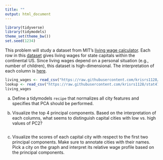 ```yaml
---
title: ""
output: html_document
---
```


```r
library(tidyverse)
library(tidymodels)
theme_set(theme_bw())
set.seed(1234)
```
    
This problem will study a dataset from MIT's [living wage
calculator](https://livingwage.mit.edu/). Each row in this
[dataset](https://raw.githubusercontent.com/krisrs1128/stat479_s22/main/_slides/week10/exercises/living_wages.csv)
gives living wages for state capitals within the continental US. Since living
wages depend on a personal situation (e.g., number of children), this dataset is
high-dimensional. The interpretation of each column is 
[here](https://raw.githubusercontent.com/krisrs1128/stat479_s22/main/_slides/week10/exercises/living_wages_lookup.csv).


```r
living_wages <- read_csv("https://raw.githubusercontent.com/krisrs1128/stat479_s22/main/_slides/week10/exercises/living_wages.csv")
lookup <- read_csv("https://raw.githubusercontent.com/krisrs1128/stat479_s22/main/_slides/week10/exercises/living_wages_lookup.csv")
living_wages
```

a. Define a tidymodels `recipe` that normalizes all city features and
specifies that PCA should be performed.

b. Visualize the top 4 principal components. Based on the interpretation of each
columns, what seems to distinguish capital cities with low vs. high values of
PC2?

```r
```

c. Visualize the scores of each capital city with respect to the first two
principal components. Make sure to annotate cities with their names. Pick a city
on the graph and interpret its relative wage profile based on the principal
components.
    
```r
```
